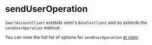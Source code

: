
<VersionWarning version="0.2" />

# sendUserOperation

`SmartAccountClient` extebds viem's `BundlerClient` and so extends the `sendUserOperation` method.

You can view the full list of options for `sendUserOperation` [at viem](https://viem.sh/account-abstraction/actions/bundler/sendUserOperation).
